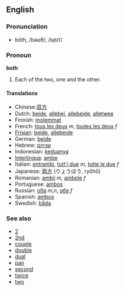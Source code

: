 ==English==
=== Pronunciation ===
*bōth, /bəʊθ/, /<tt>b@UT</tt>/

===Pronoun===
'''both'''

#Each of the two, one and the other.

====Translations====
*Chinese:[[双方]]
*Dutch: [[beide]], [[allebei]], [[allebeide]], [[alletwee]]
*Finnish: [[molemmat]]
*French: [[tous les deux]] ''m'', [[toutes les deux]] ''f''
*[[Frisian]]: [[beide]], [[allebeide]]
*German: [[beide]]
*Hebrew: [[שניהם]]
*Indonesian: [[dua|keduanya]]
*[[Interlingua]]: [[ambe]]
*Italian: [[entrambi]], [[tutt'i due]] ''m'', [[tutte le due]] ''f''
*Japanese: [[両方]] (りょうほう, ryōhō)
*Romanian: [[ambii]] ''m'', [[ambele]] ''f''
*Portuguese: [[ambos]]
*Russian: [[оба]] ''m'',''n'', [[обе]] ''f''
*Spanish: [[ambos]]
*Swedish: [[båda]]

===See also===
*[[2]]
*[[2nd]]
*[[couple]]
*[[double]]
*[[dual]]
*[[pair]]
*[[second]]
*[[twice]]
*[[two]]